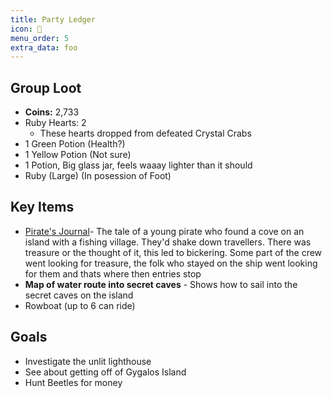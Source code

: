 ```yaml
---
title: Party Ledger
icon: 💎
menu_order: 5
extra_data: foo
---
```


## Group Loot

- **Coins:** 2,733
- Ruby Hearts: 2
  - These hearts dropped from defeated Crystal Crabs
- 1 Green Potion (Health?)
- 1 Yellow Potion (Not sure)
- 1 Potion, Big glass jar, feels waaay lighter than it should
- Ruby (Large) (In posession of Foot)

## Key Items

- [Pirate's Journal](storybooks/pirates_journal)- The tale of a young pirate
  who found a cove on an island with a fishing village. They'd shake down
  travellers. There was treasure or the thought of it, this led to bickering.
  Some part of the crew went looking for treasure, the folk who stayed on the
  ship went looking for them and thats where then entries stop
- **Map of water route into secret caves** - Shows how to sail into the secret
  caves on the island
- Rowboat (up to 6 can ride)

## Goals

- Investigate the unlit lighthouse
- See about getting off of Gygalos Island
- Hunt Beetles for money
